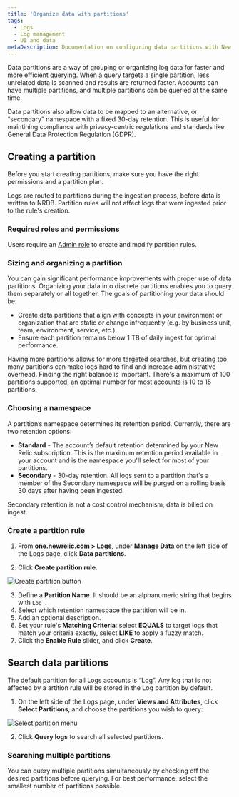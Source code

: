 ```yaml
---
title: 'Organize data with partitions'
tags:
  - Logs
  - Log management
  - UI and data
metaDescription: Documentation on configuring data partitions with New Relic Logs.
---
```


Data partitions are a way of grouping or organizing log data for faster and more efficient querying. When a query targets a single partition, less unrelated data is scanned and results are returned faster. Accounts can have multiple partitions, and multiple partitions can be queried at the same time.

Data partitions also allow data to be mapped to an alternative, or “secondary” namespace with a fixed 30-day retention. This is useful for maintining compliance with privacy-centric regulations and standards like General Data Protection Regulation (GDPR).


## Creating a partition

Before you start creating partitions, make sure you have the right permissions and a partition plan.

<Callout variant="important">
Logs are routed to partitions during the ingestion process, before data is written to NRDB. Partition rules will not affect logs that were ingested prior to the rule's creation.
</Callout>

### Required roles and permissions

Users require an [Admin role](/docs/accounts/accounts-billing/new-relic-one-user-management/new-relic-one-user-model-understand-user-structure/) to create and modify partition rules. 

### Sizing and organizing a partition

You can gain significant performance improvements with proper use of data partitions. Organizing your data into discrete partitions enables you to query them separately or all together. The goals of partitioning your data should be:
* Create data partitions that align with concepts in your environment or organization that are static or change infrequently (e.g. by business unit, team, environment, service, etc.).
* Ensure each partition remains below 1 TB of daily ingest for optimal performance.

Having more partitions allows for more targeted searches, but creating too many partitions can make logs hard to find and increase administrative overhead. Finding the right balance is important. There's a maximum of 100 partitions supported; an optimal number for most accounts is 10 to 15 partitions. 

### Choosing a namespace

A partition’s namespace determines its retention period. Currently, there are two retention options:
* **Standard** - The account’s default retention determined by your New Relic subscription. This is the maximum retention period available in your account and is the namespace you'll select for most of your partitions.
* **Secondary** - 30-day retention. All logs sent to a partition that's a member of the Secondary namespace will be purged on a rolling basis 30 days after having been ingested.

<Callout variant="tip">
Secondary retention is not a cost control mechanism; data is billed on ingest.
</Callout>

### Create a partition rule

1. From **[one.newrelic.com](http://one.newrelic.com) > Logs**, under **Manage Data** on the left side of the Logs page, click  **Data partitions**.

2. Click **Create partition rule**.

![Create partition button](./images/create-partition.png "Create partition button")

3. Define a **Partition Name**. It should be an alphanumeric string that begins with `Log_`.
4. Select which retention namespace the partition will be in.
5. Add an optional description.
6. Set your rule's **Matching Criteria**: select **EQUALS** to target logs that match your criteria exactly, select **LIKE** to apply a fuzzy match. 
7. Click the **Enable Rule** slider, and click **Create**.

## Search data partitions

The default partition for all Logs accounts is “Log”. Any log that is not affected by a artition rule will be stored in the Log partition by default.

1. On the left side of the Logs page, under **Views and Attributes**, click **Select Partitions**, and choose the partitions you wish to query:

![Select partition menu](./images/select-partitions.png "Select partition menu")

2. Click **Query logs** to search all selected partitions.


### Searching multiple partitions

You can query multiple partitions simultaneously by checking off the desired partitions before querying. For best performance, select the smallest number of partitions possible.

